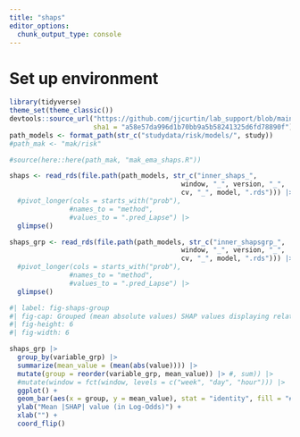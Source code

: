 ```yaml
---
title: "shaps"
editor_options: 
  chunk_output_type: console
---
```


# Set up environment
```r
library(tidyverse)
theme_set(theme_classic()) 
devtools::source_url("https://github.com/jjcurtin/lab_support/blob/main/format_path.R?raw=true",
                     sha1 = "a58e57da996d1b70bb9a5b58241325d6fd78890f")
path_models <- format_path(str_c("studydata/risk/models/", study))
#path_mak <- "mak/risk"
```

```r
#source(here::here(path_mak, "mak_ema_shaps.R"))

shaps <- read_rds(file.path(path_models, str_c("inner_shaps_", 
                                           window, "_", version, "_", 
                                           cv, "_", model, ".rds"))) |>
  #pivot_longer(cols = starts_with("prob"), 
               #names_to = "method", 
               #values_to = ".pred_Lapse") |>
  glimpse()

shaps_grp <- read_rds(file.path(path_models, str_c("inner_shapsgrp_", 
                                           window, "_", version, "_", 
                                           cv, "_", model, ".rds"))) |>
  #pivot_longer(cols = starts_with("prob"), 
               #names_to = "method", 
               #values_to = ".pred_Lapse") |>
  glimpse()
```

```r
#| label: fig-shaps-group
#| fig-cap: Grouped (mean absolute values) SHAP values displaying relative feature importance.
#| fig-height: 6
#| fig-width: 6

shaps_grp |>
  group_by(variable_grp) |>
  summarize(mean_value = (mean(abs(value)))) |> 
  mutate(group = reorder(variable_grp, mean_value)) |> #, sum)) |>
  #mutate(window = fct(window, levels = c("week", "day", "hour"))) |> 
  ggplot() +
  geom_bar(aes(x = group, y = mean_value), stat = "identity", fill = "#af1f21") +
  ylab("Mean |SHAP| value (in Log-Odds)") +
  xlab("") +
  coord_flip()
```